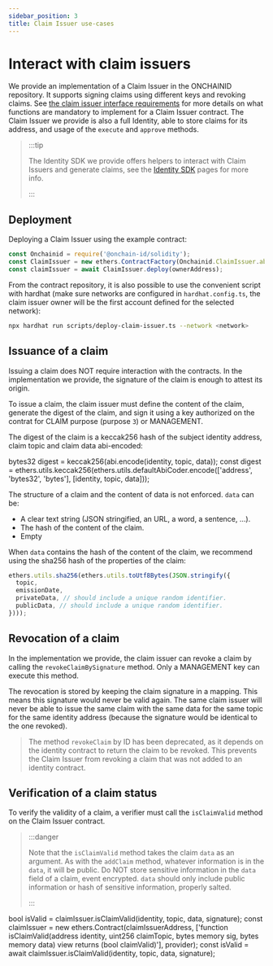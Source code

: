 ```yaml
---
sidebar_position: 3
title: Claim Issuer use-cases
---
```



# Interact with claim issuers

We provide an implementation of a Claim Issuer in the ONCHAINID repository. It supports signing claims using different
keys and revoking claims. See [the claim issuer interface requirements](./interfaces.mdx#Claim-issuer) for more details
on what functions are mandatory to implement for a Claim Issuer contract. The Claim Issuer we provide is also a full
Identity, able to store claims for its address, and usage of the `execute` and `approve` methods.

> :::tip
>
> The Identity SDK we provide offers helpers to interact with Claim Issuers and generate claims, see
> the [Identity SDK](../sdk/intro.md) pages for more info.
>
> :::

## Deployment

Deploying a Claim Issuer using the example contract:

```javascript
const Onchainid = require('@onchain-id/solidity');
const ClaimIssuer = new ethers.ContractFactory(Onchainid.ClaimIssuer.abi, Onchainid.ClaimIssuer.bytecode, signer);
const claimIssuer = await ClaimIssuer.deploy(ownerAddress);
```

From the contract repository, it is also possible to use the convenient script with hardhat (make sure networks are
configured in `hardhat.config.ts`, the claim issuer owner will be the first account defined for the selected network):

```bash
npx hardhat run scripts/deploy-claim-issuer.ts --network <network>
```

## Issuance of a claim

Issuing a claim does NOT require interaction with the contracts. In the implementation we provide, the signature of the
claim is enough to attest its origin.

To issue a claim, the claim issuer must define the content of the claim, generate the digest of the claim, and sign it
using a key authorized on the contrat for CLAIM purpose (purpose `3`) or MANAGEMENT.

The digest of the claim is a keccak256 hash of the subject identity address, claim topic and claim data abi-encoded:

<Tabs>
  <TabItem value="solidity" label="Solidity" default>
    <CodeBlock language="solidity">
    bytes32 digest = keccak256(abi.encode(identity, topic, data));
    </CodeBlock>
  </TabItem>
  <TabItem value="javascript" label="Javascript">
    <CodeBlock language="javascript">
    const digest = ethers.utils.keccak256(ethers.utils.defaultAbiCoder.encode(['address', 'bytes32', 'bytes'], [identity, topic, data]));
    </CodeBlock>
  </TabItem>
</Tabs>

The structure of a claim and the content of data is not enforced. `data` can be:
- A clear text string (JSON stringified, an URL, a word, a sentence, ...).
- The hash of the content of the claim.
- Empty

When `data` contains the hash of the content of the claim, we recommend using the sha256 hash of the properties of the
claim:

```javascript
ethers.utils.sha256(ethers.utils.toUtf8Bytes(JSON.stringify({
  topic,
  emissionDate,
  privateData, // should include a unique random identifier.
  publicData, // should include a unique random identifier.
})));
```

## Revocation of a claim

In the implementation we provide, the claim issuer can revoke a claim by calling the `revokeClaimBySignature` method.
Only a MANAGEMENT key can execute this method.

The revocation is stored by keeping the claim signature in a mapping. This means this signature would never be valid
again. The same claim issuer will never be able to issue the same claim with the same data for the same topic for the
same identity address (because the signature would be identical to the one revoked).

> The method `revokeClaim` by ID has been deprecated, as it depends on the identity contract to return the claim to be
> revoked. This prevents the Claim Issuer from revoking a claim that was not added to an identity contract.

## Verification of a claim status

To verify the validity of a claim, a verifier must call the `isClaimValid` method on the Claim Issuer contract.

> :::danger
>
> Note that the `isClaimValid` method takes the claim `data` as an argument. As with the `addClaim` method, whatever
> information is in the `data`, it will be public. Do NOT store sensitive information in the `data` field of a claim,
> event encrypted. `data` should only include public information or hash of sensitive information, properly salted.
>
> :::

<Tabs>
  <TabItem value="solidity" label="Solidity" default>
    <CodeBlock language="solidity">
      bool isValid = claimIssuer.isClaimValid(identity, topic, data, signature);
    </CodeBlock>
  </TabItem>
  <TabItem value="javascript" label="Javascript">
    <CodeBlock language="javascript">
      const claimIssuer = new ethers.Contract(claimIssuerAddress, ['function isClaimValid(address identity, uint256 claimTopic, bytes memory sig, bytes memory data) view returns (bool claimValid)'], provider);
      const isValid = await claimIssuer.isClaimValid(identity, topic, data, signature);
    </CodeBlock>
  </TabItem>
</Tabs>
